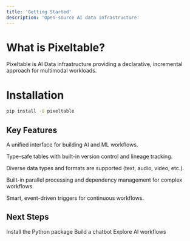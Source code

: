 ```yaml
---
title: 'Getting Started'
description: 'Open-source AI data infrastructure'
---
```


# What is Pixeltable?

Pixeltable is AI Data infrastructure providing a declarative, incremental approach for multimodal workloads.

# Installation

```bash
pip install -U pixeltable
```

## Key Features

A unified interface for building AI and ML workflows.

<CardGroup cols={2}>
  <Card 
    title="Persistent Versioned Storage" 
    icon="database"
    href="/docs/fundamentals/tables-and-operations">
    Type-safe tables with built-in version control and lineage tracking.
  </Card>
  
  <Card 
    title="Multimodal Processing" 
    icon="film"
    href="/docs/fundamentals/processing">
    Diverse data types and formats are supported (text, audio, video, etc.).
  </Card>

  <Card 
    title="Graph Orchestration" 
    icon="diagram-project"
    href="/docs/fundamentals/orchestration">
    Built-in parallel processing and dependency management for complex workflows.
  </Card>

  <Card 
    title="Incremental Updates" 
    icon="rotate"
    href="/docs/fundamentals/updates">
    Smart, event-driven triggers for continuous workflows.
  </Card>
</CardGroup>

## Next Steps

<CardGroup cols={3}>
  <Card title="Installation" icon="download" href="/docs/overview/installation">
    Install the Python package
  </Card>
  
  <Card title="Quick Start" icon="play" href="/docs/overview/quick-start">
    Build a chatbot
  </Card>
  
  <Card title="Examples" icon="lightbulb">
    Explore AI workflows
  </Card>
</CardGroup>
